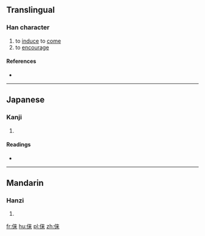 {{also|倈}}
==Translingual==

===Han character===
{{Han char|rn=9|rad=人|as=07|sn=9|four=|canj=人木廿 (ODT)|ids=⿰[[亻]][[来]]}}

# to [[induce]] to [[come]]
# to [[encourage]]

====References====
* {{Han ref|kx=0106.041|hdz=10158.081|uh=4FEB|ud=20459}}

----

==Japanese==

===Kanji===
{{ja-kanji|grade=|rs=人07}}

# {{defn|lang=ja|sort=人07}}

====Readings====
* {{ja-readings|on=[[らい]] (rai)|kun=}}

----

==Mandarin==

===Hanzi===
{{cmn-hanzi|tra=倈|pin=[[lái]] ([[lai2]])|wg=lai<sup>2</sup>}}

# {{defn|lang=cmn|sort=人07}}

[[fr:俫]]
[[hu:俫]]
[[pl:俫]]
[[zh:俫]]